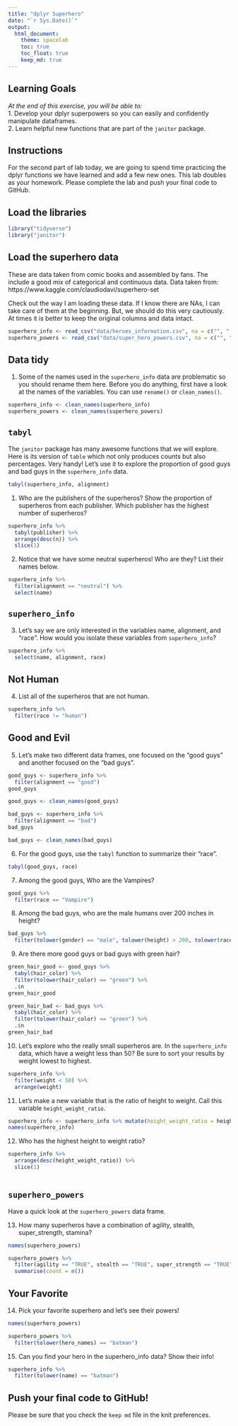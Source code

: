 ```yaml
---
title: "dplyr Superhero"
date: "`r Sys.Date()`"
output:
  html_document: 
    theme: spacelab
    toc: true
    toc_float: true
    keep_md: true
---
```


## Learning Goals  
*At the end of this exercise, you will be able to:*    
1. Develop your dplyr superpowers so you can easily and confidently manipulate dataframes.  
2. Learn helpful new functions that are part of the `janitor` package.  

## Instructions
For the second part of lab today, we are going to spend time practicing the dplyr functions we have learned and add a few new ones. This lab doubles as your homework. Please complete the lab and push your final code to GitHub.  

## Load the libraries
```r
library("tidyverse")
library("janitor")
```

## Load the superhero data
These are data taken from comic books and assembled by fans. The include a good mix of categorical and continuous data.  Data taken from: https://www.kaggle.com/claudiodavi/superhero-set  

Check out the way I am loading these data. If I know there are NAs, I can take care of them at the beginning. But, we should do this very cautiously. At times it is better to keep the original columns and data intact.  
```r
superhero_info <- read_csv("data/heroes_information.csv", na = c("", "-99", "-"))
superhero_powers <- read_csv("data/super_hero_powers.csv", na = c("", "-99", "-"))
```

## Data tidy
1. Some of the names used in the `superhero_info` data are problematic so you should rename them here. Before you do anything, first have a look at the names of the variables. You can use `rename()` or `clean_names()`.    
```r
superhero_info <- clean_names(superhero_info)
superhero_powers <- clean_names(superhero_powers)
```

## `tabyl`
The `janitor` package has many awesome functions that we will explore. Here is its version of `table` which not only produces counts but also percentages. Very handy! Let's use it to explore the proportion of good guys and bad guys in the `superhero_info` data.  
```r
tabyl(superhero_info, alignment)
```

1. Who are the publishers of the superheros? Show the proportion of superheros from each publisher. Which publisher has the highest number of superheros?  
```r
superhero_info %>% 
  tabyl(publisher) %>%
  arrange(desc(n)) %>%
  slice(1)
```

2. Notice that we have some neutral superheros! Who are they? List their names below. 
```r
superhero_info %>%
  filter(alignment == "neutral") %>%
  select(name)
```


## `superhero_info`
3. Let's say we are only interested in the variables name, alignment, and "race". How would you isolate these variables from `superhero_info`?

```r
superhero_info %>%
  select(name, alignment, race)
```


## Not Human
4. List all of the superheros that are not human.

```r
superhero_info %>%
  filter(race != "human")
```


## Good and Evil
5. Let's make two different data frames, one focused on the "good guys" and another focused on the "bad guys".

```r
good_guys <- superhero_info %>%
  filter(alignment == "good")
good_guys

good_guys <- clean_names(good_guys)
```
```r
bad_guys <- superhero_info %>%
  filter(alignment == "bad")
bad_guys

bad_guys <- clean_names(bad_guys)
```


6. For the good guys, use the `tabyl` function to summarize their "race".

```r
tabyl(good_guys, race)
```


7. Among the good guys, Who are the Vampires?

```r
good_guys %>%
  filter(race == "Vampire")
```


8. Among the bad guys, who are the male humans over 200 inches in height?

```r
bad_guys %>%
  filter(tolower(gender) == "male", tolower(height) > 200, tolower(race) == "human")
```



9. Are there more good guys or bad guys with green hair? 
```r
green_hair_good <- good_guys %>%
  tabyl(hair_color) %>%
  filter(tolower(hair_color) == "green") %>%
  .$n
green_hair_good
```
```r
green_hair_bad <- bad_guys %>%
  tabyl(hair_color) %>%
  filter(tolower(hair_color) == "green") %>%
  .$n
green_hair_bad
```


10. Let's explore who the really small superheros are. In the `superhero_info` data, which have a weight less than 50? Be sure to sort your results by weight lowest to highest.  

```r
superhero_info %>%
  filter(weight < 50) %>%
  arrange(weight)

```


11. Let's make a new variable that is the ratio of height to weight. Call this variable `height_weight_ratio`.  
```r
superhero_info <- superhero_info %>% mutate(height_weight_ratio = height/weight)
names(superhero_info)
```


12. Who has the highest height to weight ratio?  
```r
superhero_info %>%
  arrange(desc(height_weight_ratio)) %>%
  slice(1)
  
```


## `superhero_powers`
Have a quick look at the `superhero_powers` data frame.  

13. How many superheros have a combination of agility, stealth, super_strength, stamina?

```r
names(superhero_powers)
```
```r
superhero_powers %>%
  filter(agility == "TRUE", stealth == "TRUE", super_strength == "TRUE", stamina == "TRUE") %>%
  summarise(count = n())

```


## Your Favorite
14. Pick your favorite superhero and let's see their powers!  
```r
names(superhero_powers)
```

```r
superhero_powers %>%
  filter(tolower(hero_names) == "batman")
```

15. Can you find your hero in the superhero_info data? Show their info!  

```r
superhero_info %>%
  filter(tolower(name) == "batman")
```


## Push your final code to GitHub!
Please be sure that you check the `keep md` file in the knit preferences.  